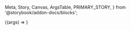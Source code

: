   Meta,
  Story,
  Canvas,
  ArgsTable,
  PRIMARY_STORY,
} from '@storybook/addon-docs/blocks';

<Meta title='Components/Card' component={Card} />

<Canvas withToolbar>
  <Story name='Card' args={{}}>
    {(args) => <Card {...args} />}
  </Story>
</Canvas>

<ArgsTable story={PRIMARY_STORY} />
